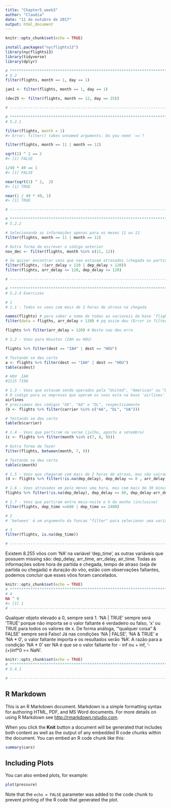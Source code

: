 ```yaml
---
title: "Chapter5_week3"
author: "Claudia"
date: "11 de outubro de 2017"
output: html_document
---
```


```r
knitr::opts_chunk$set(echo = TRUE)

install.packages("nycflights13")
library(nycflights13)
library(tidyverse)
library(dplyr)

# ***************************************************************************** #
# 5.2
filter(flights, month == 1, day == 1)

jan1 <- filter(flights, month == 1, day == 1)

(dec25 <- filter(flights, month == 12, day == 25))

# ----------------------------------------------------------------------------- #

# ***************************************************************************** #
# 5.2.1

filter(flights, month = 1)
#> Error: filter() takes unnamed arguments. Do you need `==`?

filter(flights, month == 11 | month == 12)

sqrt(2) ^ 2 == 2
#> [1] FALSE

1/49 * 49 == 1
#> [1] FALSE

near(sqrt(2) ^ 2,  2)
#> [1] TRUE

near(1 / 49 * 49, 1)
#> [1] TRUE

# ----------------------------------------------------------------------------- #

# ***************************************************************************** #
# 5.2.2

# Selecionando as informações apenas para os meses 11 ou 12
filter(flights, month == 11 | month == 12)

# Outra forma de escrever o código anterior
nov_dec <- filter(flights, month %in% c(11, 12))

# Se quiser encontrar voos que nao estavam atrasados (chegada ou partida) em mais de duas horas, você pode usar qualquer um dos seguintes dois filtros:
filter(flights, !(arr_delay > 120 | dep_delay > 120))
filter(flights, arr_delay <= 120, dep_delay <= 120)

# ----------------------------------------------------------------------------- #

# ***************************************************************************** #
# 5.2.4 Exercises

# 1
# 1.1 - Todos os voos com mais de 2 horas de atraso na chegada

names(flights) # para saber o nome de todas as variaveis da base 'flights'
filter(data = fligths, arr_delay > 120) # pq assim deu (Error in filter(data = fligths, arr_delay > 120) : object 'arr_delay' not found)esse erro?

flights %>% filter(arr_delay > 120) # Neste nao deu erro

# 1.2 - Voou para Houston (IAH ou HOU)

flights %>% filter(dest == "IAH" | dest == "HOU")

# Testando se deu certo
a <- flights %>% filter(dest == "IAH" | dest == "HOU")
table(a$dest)

# HOU  IAH 
#2115 7198 

# 1.3 - Voos que estavam sendo operados pela "United", "American" ou "Delta"
# O codigo para as empresas que operam os voos esta na base 'airlines'
airlines
# precisamos dos códigos "UA", "AA" e "DL", respectivamente
(b <- flights %>% filter(carrier %in% c("AA", "DL", "UA")))

# Testando se deu certo
table(b$carrier)

# 1.4 - Voos que partiram no verao (julho, agosto e setembro)
(c <- flights %>% filter(month %in% c(7, 8, 9)))

# Outra forma de fazer
filter(flights, between(month, 7, 9))

# Testando se deu certo
table(c$month)

# 1.5 - Voos que chegaram com mais de 2 horas de atraso, mas não sairam com atraso
(d <- flights %>% filter(!is.na(dep_delay), dep_delay <= 0 , arr_delay > 120))

# 1.6 - Voos atrasados em pelo menos uma hora, mas com mais de 30 minutos de duracao
flights %>% filter(!is.na(dep_delay), dep_delay >= 60, dep_delay-arr_delay > 30)

# 1.7 - Voos que partiram entre meia-noite e 6 da manha (inclusive)
filter(flights, dep_time <=600 | dep_time == 2400)

# 2
# 'between' é um argumento da funcao "filter" para selecionar uma variável entre 2 numeros ou 2 categorias.

# 3
filter(flights, is.na(dep_time))

# ----------------------------------------------------------------------------- #
```

Existem 8.255 vôos com 'NA' na variável 'dep_time', as outras variáveis que possuem missing são: dep_delay, arr_time, arr_delay, air_time. Todas as informações sobre hora de partida e chegada, tempo de atraso (seja de partida ou chegada) e duração do vôo, estão com observações faltantes, podemos concluir que esses vôos foram cancelados.

```r
knitr::opts_chunk$set(echo = TRUE)
# ***************************************************************************** #
# 4
NA ^ 0
#> [1] 1
# ----------------------------------------------------------------------------- #
```
Qualquer objeto elevado a 0, sempre será 1.
'NA | TRUE' sempre será 'TRUE' porque não importa se o valor faltante é verdadeiro ou falso, 'x' ou TRUE para todos os valores de x. De forma análoga, '"qualquer coisa" & FALSE' sempre será Falso! Já nas condições 'NA | FALSE', 'NA & TRUE' e 'NA * 0', o valor faltante importa e os resultados serão 'NA'. A razão para a condição 'NA * 0' ser NA é que se o valor faltante for - inf ou + inf, '-(+)inf*0 == NaN'.

```r
knitr::opts_chunk$set(echo = TRUE)
# ***************************************************************************** #
# 5.4.1

# ----------------------------------------------------------------------------- #
```

## R Markdown

This is an R Markdown document. Markdown is a simple formatting syntax for authoring HTML, PDF, and MS Word documents. For more details on using R Markdown see <http://rmarkdown.rstudio.com>.

When you click the **Knit** button a document will be generated that includes both content as well as the output of any embedded R code chunks within the document. You can embed an R code chunk like this:

```r
summary(cars)
```

## Including Plots

You can also embed plots, for example:

```r
plot(pressure)
```

Note that the `echo = FALSE` parameter was added to the code chunk to prevent printing of the R code that generated the plot.
